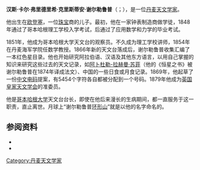 '''汉斯·卡尔·弗里德里希·克里斯蒂安·谢尔勒鲁普'''（{{lang-da|Hans Carl Frederik Christian February Schjellerup}}；{{bd|1827年|2月8日|1887年|11月13日}}），是一位[[丹麦|丹麦]][[天文学家|天文学家]]。

他出生在[[欧登塞|欧登塞]]，一位[[珠宝|珠宝]]商的儿子。最初，他在一家钟表制造商做学徒，1848年通过了哥本哈根理工学校入学考试，后通过了应用数学和力学的毕业考试。

1851年，他成为哥本哈根大学天文台的观察员。不久成为理工学校讲师，1854年在丹麦海军学院任数学教授。1866年新的天文台落成后，谢尔勒鲁普收集汇编了一本红色星目录。他也开始研究阿拉伯语、汉语及其他东方语言，以用自己掌握的知识来研究这些过去的天文记录，如[[阿卜杜勒-拉赫曼·苏菲|阿卜杜勒-拉赫曼·苏菲]]（他的《恒星之书》被谢尔勒鲁普在1874年译成法文）、中国的一些日食或月食记录。1869年，他起草了一份[[中文电码|中文电码]]提案，有5454个字符各自都被分配到一个号码。1879年他成为[[英国皇家天文学会|英国皇家天文学会]]的准委员。

他是[[哥本哈根大学|哥本哈根大学]]天文台台长，即使在他后来漫长的生病期间，都一直服务于这一职责，直止离世。月球上“谢尔勒鲁普[[环形山|环形山]]”就是以他的名字命名的。

==参阅资料==
*{{cite journal
 | author=J. E. L. D.
 | title=讣告
 | journal=[[英国皇家天文学会月刊|英国皇家天文学会月刊]]
 | date=1887
 | volume=48
 | issue=1
 | pages=171–174 }}
*{{cite book
 | first=Christopher Bo | last=Bramsen | date=2001
 | title=打开大门: 威廉·迈耶和通用电气公司在中国的建立
 | page=22 | publisher=Routledge | isbn=0-7007-1404-9 }}

{{Authority control}}

{{DEFAULTSORT:汉斯·卡尔·弗里德里希·克里斯蒂安·谢尔勒鲁普}}

[[Category:丹麦天文学家|Category:丹麦天文学家]]

{{europe-astronomer-stub}}